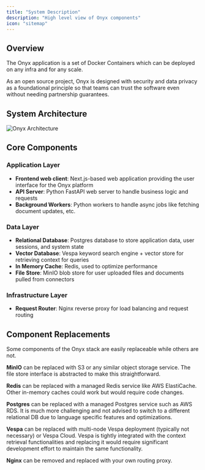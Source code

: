 ```yaml
---
title: "System Description"
description: "High level view of Onyx components"
icon: "sitemap"
---
```


## Overview

The Onyx application is a set of Docker Containers which can be deployed on any infra and for any scale.

<Tip>
  As an open source project,
  Onyx is designed with security and data privacy as a foundational principle so that teams can trust the software even
  without needing partnership guarantees.
</Tip>

## System Architecture

<img className="rounded-image" src="/assets/security/OnyxArchitecture.png" alt="Onyx Architecture" />

## Core Components

### Application Layer

- **Frontend web client**: Next.js-based web application providing the user interface for the Onyx
  platform
- **API Server**: Python FastAPI web server to handle business logic and requests
- **Background Workers**: Python workers to handle async jobs like fetching document updates, etc.

### Data Layer

- **Relational Database**: Postgres database to store application data, user sessions, and system
  state
- **Vector Database**: Vespa keyword search engine + vector store for retrieving context for queries
- **In Memory Cache**: Redis, used to optimize performance
- **File Store**: MinIO blob store for user uploaded files and documents pulled from connectors

### Infrastructure Layer

- **Request Router**: Nginx reverse proxy for load balancing and request routing

## Component Replacements

Some components of the Onyx stack are easily replaceable while others are not.

**MinIO** can be replaced with S3 or any similar object storage service.
The file store interface is abstracted to make this straightforward.

**Redis** can be replaced with a managed Redis service like AWS ElastiCache.
Other in-memory caches could work but would require code changes.

**Postgres** can be replaced with a managed Postgres service such as AWS RDS.
It is much more challenging and not advised to switch to a different relational DB due to language specific features and
optimizations.

**Vespa** can be replaced with multi-node Vespa deployment (typically not necessary) or Vespa Cloud.
Vespa is tightly integrated with the context retrieval functionalities and replacing it would require significant
development effort to maintain the same functionality.

**Nginx** can be removed and replaced with your own routing proxy.
